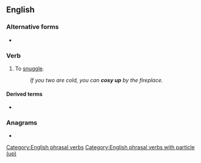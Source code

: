 ==English==

===Alternative forms===
* {{l|en|cozy up}}

===Verb===
{{en-verb|head=[[cosy]] [[up]]|cosies up|cosying up|cosied up|cosied up}}

# To [[snuggle]].
#: ''If you two are cold, you can '''cosy up''' by the fireplace.''

====Derived terms====
* {{l|en|cosy up to}}

===Anagrams===
* {{l|en|coypus}}

[[Category:English phrasal verbs]]
[[Category:English phrasal verbs with particle (up)]]